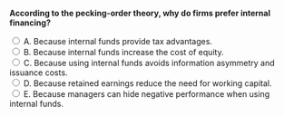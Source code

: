 ::: {.question-block}

<form onsubmit="event.preventDefault(); checkAnswer('module9_mcq_q33')" data-correct-answer="C">
<strong style="display: block;">According to the pecking-order theory, why do firms prefer internal financing?</strong>

<label><input type="radio" name="module9_mcq_q33" value="A"> A. Because internal funds provide tax advantages.</label><br>
<label><input type="radio" name="module9_mcq_q33" value="B"> B. Because internal funds increase the cost of equity.</label><br>
<label><input type="radio" name="module9_mcq_q33" value="C"> C. Because using internal funds avoids information asymmetry and issuance costs.</label><br>
<label><input type="radio" name="module9_mcq_q33" value="D"> D. Because retained earnings reduce the need for working capital.</label><br>
<label><input type="radio" name="module9_mcq_q33" value="E"> E. Because managers can hide negative performance when using internal funds.</label><br>
</form>

<div id="feedback-module9_mcq_q33" class="feedback" data-status="" style="display:none;">
✅ C is correct. Internal financing avoids negative market signals and the costs of external financing.
</div>

:::
